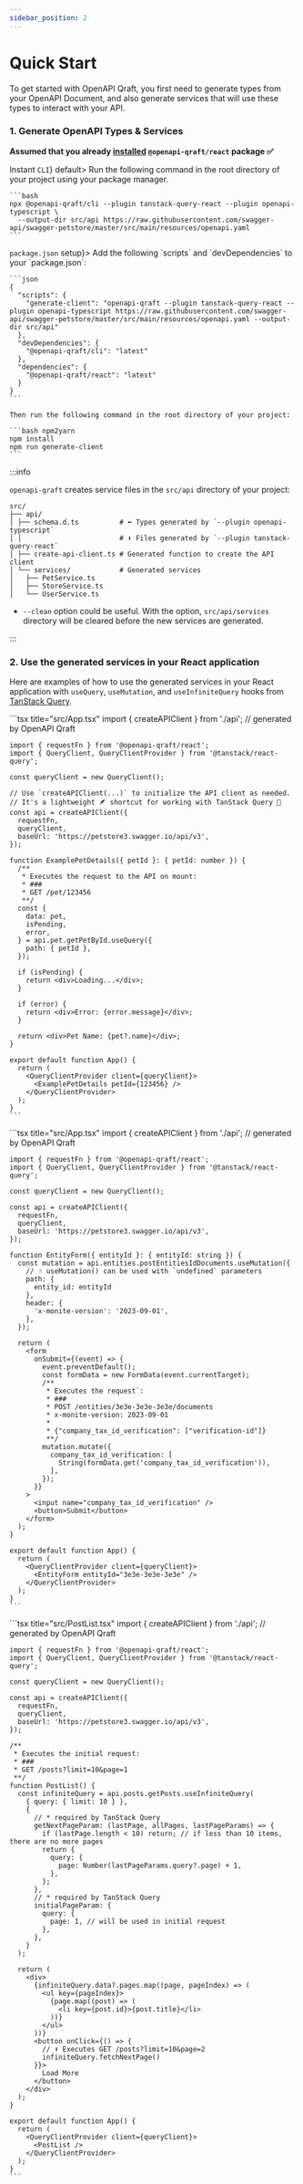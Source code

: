 ```yaml
---
sidebar_position: 2
---
```



# Quick Start

To get started with OpenAPI Qraft, you first need to generate types from your OpenAPI Document,
and also generate services that will use these types to interact with your API.

### 1. Generate OpenAPI Types & Services

**Assumed that you already [installed](installation.mdx) `@openapi-qraft/react` package ✅**

<Tabs>
  <TabItem value="cli" label={<span style={{verticalAlign: "middle"}}>Instant <code>CLI</code></span>} default>
    Run the following command in the root directory of your project using your package manager.

    ```bash
    npx @openapi-qraft/cli --plugin tanstack-query-react --plugin openapi-typescript \
      --output-dir src/api https://raw.githubusercontent.com/swagger-api/swagger-petstore/master/src/main/resources/openapi.yaml
    ```
  </TabItem>
  <TabItem value="package-json" label={<span style={{verticalAlign: "middle"}}><code>package.json</code> setup</span>}>
    Add the following `scripts` and `devDependencies` to your `package.json`:

    ```json
    {
      "scripts": {
        "generate-client": "openapi-qraft --plugin tanstack-query-react --plugin openapi-typescript https://raw.githubusercontent.com/swagger-api/swagger-petstore/master/src/main/resources/openapi.yaml --output-dir src/api"
      },
      "devDependencies": {
        "@openapi-qraft/cli": "latest"
      },
      "dependencies": {
        "@openapi-qraft/react": "latest"
      }
    }
    ```

    Then run the following command in the root directory of your project:

    ```bash npm2yarn
    npm install
    npm run generate-client
    ```
  </TabItem>
</Tabs>

:::info

`openapi-qraft` creates service files in the `src/api` directory of your project:

```text
src/
├── api/
│ ├── schema.d.ts          # ⬅︎ Types generated by `--plugin openapi-typescript`
│ │                        # ⬇︎ Files generated by `--plugin tanstack-query-react`
│ ├── create-api-client.ts # Generated function to create the API client
│ └── services/            # Generated services
│   ├── PetService.ts
│   ├── StoreService.ts
│   └── UserService.ts
```

- `--clean` option could be useful. With the option, `src/api/services` directory will be cleared before the new services are generated.

:::

### 2. Use the generated services in your React application

Here are examples of how to use the generated services in your React application with
`useQuery`, `useMutation`, and `useInfiniteQuery` hooks from [TanStack Query](https://tanstack.com/query/latest).

<Tabs>
  <TabItem value="use-query" label="useQuery(...)" default>
    ```tsx title="src/App.tsx"
    import { createAPIClient } from './api'; // generated by OpenAPI Qraft

    import { requestFn } from '@openapi-qraft/react';
    import { QueryClient, QueryClientProvider } from '@tanstack/react-query';

    const queryClient = new QueryClient();

    // Use `createAPIClient(...)` to initialize the API client as needed.
    // It's a lightweight 🪶 shortcut for working with TanStack Query 🌴
    const api = createAPIClient({
      requestFn,
      queryClient,
      baseUrl: 'https://petstore3.swagger.io/api/v3',
    });

    function ExamplePetDetails({ petId }: { petId: number }) {
      /**
       * Executes the request to the API on mount:
       * ###
       * GET /pet/123456
       **/
      const {
        data: pet,
        isPending,
        error,
      } = api.pet.getPetById.useQuery({
        path: { petId },
      });

      if (isPending) {
        return <div>Loading...</div>;
      }

      if (error) {
        return <div>Error: {error.message}</div>;
      }

      return <div>Pet Name: {pet?.name}</div>;
    }

    export default function App() {
      return (
        <QueryClientProvider client={queryClient}>
          <ExamplePetDetails petId={123456} />
        </QueryClientProvider>
      );
    }
    ```
  </TabItem>
  <TabItem value="use-mutation" label="useMutation(...)">
    ```tsx title="src/App.tsx"
    import { createAPIClient } from './api'; // generated by OpenAPI Qraft

    import { requestFn } from '@openapi-qraft/react';
    import { QueryClient, QueryClientProvider } from '@tanstack/react-query';

    const queryClient = new QueryClient();

    const api = createAPIClient({
      requestFn,
      queryClient,
      baseUrl: 'https://petstore3.swagger.io/api/v3',
    });

    function EntityForm({ entityId }: { entityId: string }) {
      const mutation = api.entities.postEntitiesIdDocuments.useMutation({
        // ☝️ useMutation() can be used with `undefined` parameters
        path: {
          entity_id: entityId
        },
        header: {
          'x-monite-version': '2023-09-01',
        },
      });

      return (
        <form
          onSubmit={(event) => {
            event.preventDefault();
            const formData = new FormData(event.currentTarget);
            /**
             * Executes the request`:
             * ###
             * POST /entities/3e3e-3e3e-3e3e/documents
             * x-monite-version: 2023-09-01
             *
             * {"company_tax_id_verification": ["verification-id"]}
             **/
            mutation.mutate({
              company_tax_id_verification: [
                String(formData.get('company_tax_id_verification')),
              ],
            });
          }}
        >
          <input name="company_tax_id_verification" />
          <button>Submit</button>
        </form>
      );
    }

    export default function App() {
      return (
        <QueryClientProvider client={queryClient}>
          <EntityForm entityId="3e3e-3e3e-3e3e" />
        </QueryClientProvider>
      );
    }
    ```
  </TabItem>
  <TabItem value="use-infinite-query" label="useInfiniteQuery(...)">
    ```tsx title="src/PostList.tsx"
    import { createAPIClient } from './api'; // generated by OpenAPI Qraft

    import { requestFn } from '@openapi-qraft/react';
    import { QueryClient, QueryClientProvider } from '@tanstack/react-query';

    const queryClient = new QueryClient();

    const api = createAPIClient({
      requestFn,
      queryClient,
      baseUrl: 'https://petstore3.swagger.io/api/v3',
    });

    /**
     * Executes the initial request:
     * ###
     * GET /posts?limit=10&page=1
     **/
    function PostList() {
      const infiniteQuery = api.posts.getPosts.useInfiniteQuery(
        { query: { limit: 10 } },
        {
          // * required by TanStack Query
          getNextPageParam: (lastPage, allPages, lastPageParams) => {
            if (lastPage.length < 10) return; // if less than 10 items, there are no more pages
            return {
              query: {
                page: Number(lastPageParams.query?.page) + 1,
              },
            };
          },
          // * required by TanStack Query
          initialPageParam: {
            query: {
              page: 1, // will be used in initial request
            },
          },
        }
      );

      return (
        <div>
          {infiniteQuery.data?.pages.map((page, pageIndex) => (
            <ul key={pageIndex}>
              {page.map((post) => (
                <li key={post.id}>{post.title}</li>
              ))}
            </ul>
          ))}
          <button onClick={() => {
            // ⬇︎ Executes GET /posts?limit=10&page=2
            infiniteQuery.fetchNextPage()
          }}>
            Load More
          </button>
        </div>
      );
    }

    export default function App() {
      return (
        <QueryClientProvider client={queryClient}>
          <PostList />
        </QueryClientProvider>
      );
    }
    ```
  </TabItem>
</Tabs>
